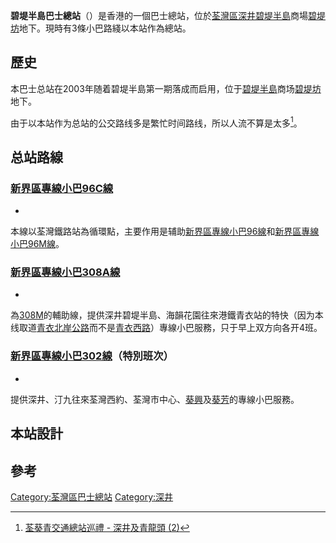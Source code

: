 {{Infobox HK Bus terminus
| image = BellagioBT2020.jpg
| name = 碧堤半島巴士總站 <br> Bellagio Bus Terminus
| district = [[荃灣區|荃灣區]]
| area = '''[[九巴|九巴]]'''<br /> 深井
| street = [[青山公路|青山公路]]（深井段）[[碧堤半島|碧堤半島]]商场[[碧堤坊|碧堤坊]]地下
| opendate = 2003年
| terminate =
[[香港小巴|專線小巴]]
:96C、308A、302（特别班次）
| via = 
| feeder = 
| nearbystreets = 青山公路（深井段）
| nearbysights = [[碧堤半島|碧堤半島]]、[[海韵花园|海韵花园]]、[[深井天主教小学|深井天主教小学]]
| notes = 
| alternative = 
| bgcolor = green
| fontcolor = white 
}}

'''碧堤半島巴士總站'''（{{lang-en|Bellagio Bus Terminus}}）是香港的一個巴士總站，位於[[荃灣區|荃灣區]][[深井|深井]][[碧堤半島|碧堤半島]]商場[[碧堤坊|碧堤坊]]地下。現時有3條小巴路綫以本站作為總站。

==歷史==
本巴士总站在2003年随着碧堤半島第一期落成而启用，位于[[碧堤半島|碧堤半島]]商场[[碧堤坊|碧堤坊]]地下。

由于以本站作为总站的公交路线多是繁忙时间路线，所以人流不算是太多<ref>[http://www.youtube.com/watch?v=tSak5tdGIw8&feature=related 荃葵青交通總站巡禮 - 深井及青龍頭 (2)]</ref>。

==总站路線==

===[[新界區專線小巴96C線|新界區專線小巴96C線]]===
*{{HK MiniBus Route NT Show:96C|format=inline}}
本線以荃灣鐵路站為循環點，主要作用是辅助[[新界區專線小巴96線|新界區專線小巴96線]]和[[新界區專線小巴96M線|新界區專線小巴96M線]]。

===[[新界區專線小巴308A線|新界區專線小巴308A線]]===
*{{HK MiniBus Route NT Show:308A|format=inline}}
為[[新界區專線小巴308M線|308M]]的輔助線，提供深井碧堤半島、海韻花園往來港鐵青衣站的特快（因为本线取道[[青衣北岸公路|青衣北岸公路]]而不是[[青衣西路|青衣西路]]）專線小巴服務，只于早上双方向各开4班。

===[[新界區專線小巴302線|新界區專線小巴302線]]（特別班次）===
*{{HK MiniBus Route NT Show:302|format=special}}
提供深井、汀九往來荃灣西約、荃灣市中心、[[葵興|葵興]]及[[葵芳|葵芳]]的專線小巴服務。

==本站設計==

==參考==
{{reflist}}

{{香港荃灣區巴士總站列表}}
[[Category:荃灣區巴士總站|Category:荃灣區巴士總站]]
[[Category:深井|Category:深井]]

{{HK-bus-stub}}